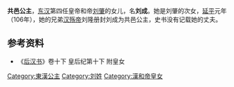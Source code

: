 {{東亞女性歷史人物
| 名稱=共邑公主
| 身份=[[汉朝|汉朝]]公主
| 畫像=
| 說明=
| 姓=刘
| 名=成
| 封爵=[[公主|公主]]
| 位號=
| 封號=共邑公主
| 出生年=
| 逝世年=
| 諡號=
| 墳墓=
| 父親=[[汉和帝|汉和帝]][[刘肇|刘肇]]
| 同胞兄弟=
| 母親=
|}}

'''共邑公主'''，[[东汉|东汉]]第四任皇帝和帝[[汉和帝|刘肇]]的女儿，名'''刘成'''。她是刘肇的次女，[[延平_(東漢)|延平]]元年（106年），她的兄弟[[汉殇帝|汉殇帝]]刘隆册封刘成为共邑公主，史书没有记载她的丈夫。

==参考资料==
*《[[后汉书|后汉书]]》卷十下 皇后纪第十下 附皇女

[[Category:東漢公主|Category:東漢公主]]
[[Category:刘姓|Category:刘姓]]
[[Category:漢和帝皇女|Category:漢和帝皇女]]